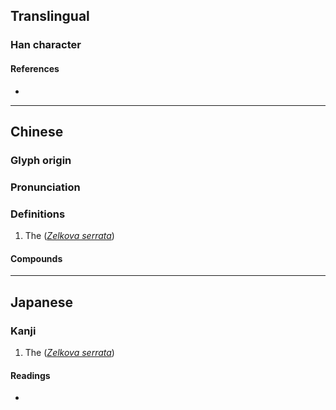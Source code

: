 {{character info}}
==Translingual==

===Han character===
{{Han char|rn=75|rad=木|as=08|sn=12|four=47964|canj=DSJR|ids=⿰木居}}

====References====
* {{Han ref|kx=0536.130|dkj=15026|dj=0924.040|hdz=21240.040|uh=6910|ud=26896|bh=D9B9|bd=55737}}

----

==Chinese==
{{zh-forms}}

===Glyph origin===
{{Han etym}}

===Pronunciation===
{{zh-pron
|m=jū
|c=geoi1
|mc=y
|oc=y
|ma=
|cat=pn
}}

===Definitions===
{{zh-hanzi}}

# The {{vern|Japanese zelkova}} (''[[Zelkova serrata]]'')

====Compounds====
{{zh-der|椐椐}}

----

==Japanese==

===Kanji===
{{ja-kanji|grade=uc|rs=木08}}

# The {{vern|Japanese zelkova}} (''[[Zelkova serrata]]'')

====Readings====
* {{ja-readings|on=[[きょ]] (kyo), [[こ]] (ko)|kun=[[まがき]] (magaki)}}
